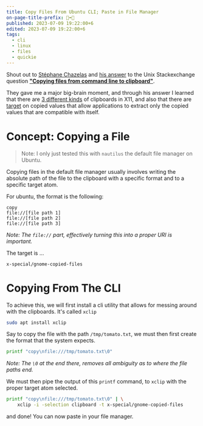 ```yaml
---
title: Copy Files From Ubuntu CLI; Paste in File Manager
on-page-title-prefix: 📂➡📂
published: 2023-07-09 19:22:00+6
edited: 2023-07-09 19:22:00+6
tags:
  - cli
  - linux
  - files
  - quickie
---
```


Shout out to [Stéphane Chazelas](https://unix.stackexchange.com/users/22565/st%c3%a9phane-chazelas) and
[his answer](https://unix.stackexchange.com/a/53537/577063) to the Unix Stackexchange question 
[**"Copying files from command line to clipboard"**](https://unix.stackexchange.com/questions/53503/copying-files-from-command-line-to-clipboard).

They gave me a major big-brain moment, and through his answer I learned that there are [3 different kinds](https://www.freedesktop.org/wiki/Specifications/ClipboardsWiki/)
of clipboards in X11, and also that there are [target](https://dev.to/thumbone/inspecting-the-clipboard-on-linux-3hb0) on copied values that
allow applications to extract only the copied values that are compatible with itself.

# Concept: Copying a File

> Note: I only just tested this with `nautilus` the default file manager on Ubuntu.

Copying files in the default file manager usually involves writing the absolute path of the file
to the clipboard with a specific format and to a specific target atom.

For ubuntu, the format is the following:

```
copy
file://[file path 1]
file://[file path 2]
file://[file path 3]
```

_Note: The `file://` part, effectively turning this into a proper URI is important._

The target is ...

```
x-special/gnome-copied-files
```

# Copying From The CLI

To achieve this, we will first install a cli utility that allows for messing around
with the clipboards. It's called `xclip`

```bash
sudo apt install xclip
```

Say to copy the file with the path `/tmp/tomato.txt`, we must then first create the format
that the system expects.

```bash
printf "copy\nfile:///tmp/tomato.txt\0"
```

_Note: The `\0` at the end there, removes all ambiguity as to where the file paths end._

We must then pipe the output of this `printf` command, to `xclip` with the proper
target atom selected.

```bash
printf "copy\nfile:///tmp/tomato.txt\0" | \
    xclip -i -selection clipboard -t x-special/gnome-copied-files
```

and done! You can now paste in your file manager.